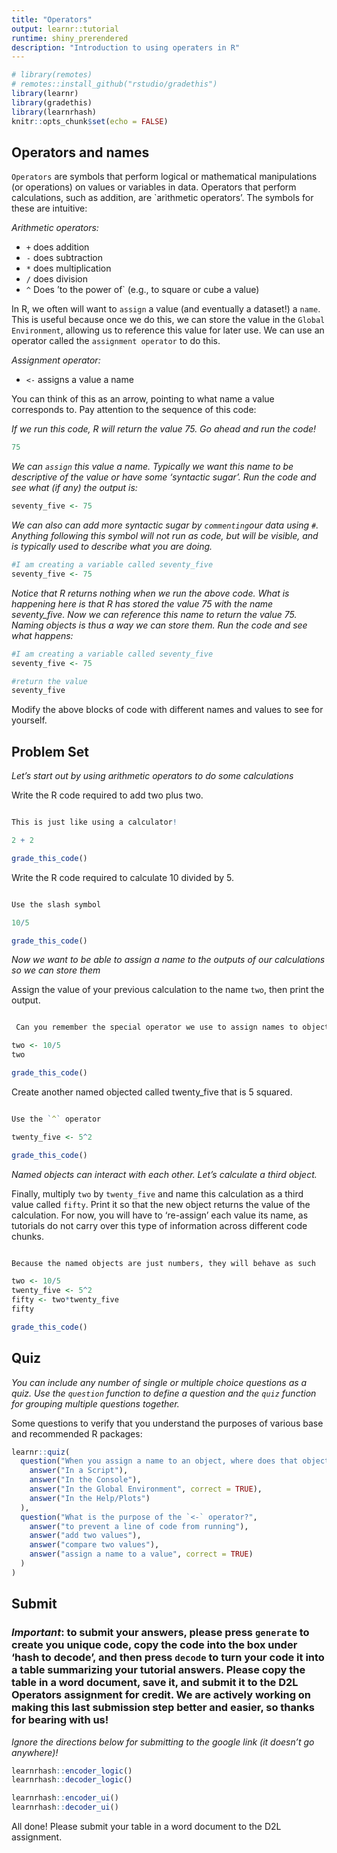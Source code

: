 ```yaml
---
title: "Operators"
output: learnr::tutorial
runtime: shiny_prerendered
description: "Introduction to using operaters in R"
---
```


```r
# library(remotes)
# remotes::install_github("rstudio/gradethis")
library(learnr)
library(gradethis)
library(learnrhash)
knitr::opts_chunk$set(echo = FALSE)
```

## Operators and names 

`Operators` are symbols that perform logical or mathematical manipulations (or operations) on values or variables in data. Operators that perform calculations, such as addition, are `arithmetic operators'. The symbols for these are intuitive:

*Arithmetic operators:*

* `+` does addition
* `-` does subtraction
* `*` does multiplication
* `/` does division
* `^` Does 'to the power of` (e.g., to square or cube a value)

In R, we often will want to `assign` a value (and eventually a dataset!) a `name`. This is useful because once we do this, we can store the value in the `Global Environment`, allowing us to reference this value for later use. We can use an operator called the `assignment operator` to do this.

*Assignment operator:*

* `<-` assigns a value a name

You can think of this as an arrow, pointing to what name a value corresponds to. Pay attention to the sequence of this code:

*If we run this code, R will return the value 75. Go ahead and run the code!*
```r

75

```

*We can `assign` this value a name. Typically we want this name to be descriptive of the value or have some 'syntactic sugar'. Run the code and see what (if any) the output is:*
```r

seventy_five <- 75

```

*We can also can add more syntactic sugar by `commenting`our data using `#`. Anything following this symbol will not run as code, but will be visible, and is typically used to describe what you are doing.*
```r

#I am creating a variable called seventy_five
seventy_five <- 75

```

*Notice that R returns nothing when we run the above code. What is happening here is that R has stored the value 75 with the name seventy_five. Now we can reference this name to return the value 75. Naming objects is thus a way we can store them. Run the code and see what happens:*
```r

#I am creating a variable called seventy_five
seventy_five <- 75

#return the value
seventy_five

```

Modify the above blocks of code with different names and values to see for yourself.

## Problem Set

*Let's start out by using arithmetic operators to do some calculations*

Write the R code required to add two plus two.

```r

```

```r

This is just like using a calculator!

```

```r

2 + 2

```

```r

grade_this_code()

```

Write the R code required to calculate 10 divided by 5.

```r



```

```r

Use the slash symbol

```

```r

10/5

```

```r

grade_this_code()

```

*Now we want to be able to assign a name to the outputs of our calculations so we can store them*

Assign the value of your previous calculation to the name `two`, then print the output.

```r



```

```r

 Can you remember the special operator we use to assign names to objects?

```

```r
two <- 10/5
two
```

```r

grade_this_code()

```

Create another named objected called twenty_five that is 5 squared.

```r



```

```r

Use the `^` operator 

```

```r

twenty_five <- 5^2

```

```r

grade_this_code()

```

*Named objects can interact with each other. Let's calculate a third object.*

Finally, multiply `two` by `twenty_five` and name this calculation as a third value called `fifty`. Print it so that the new object returns the value of the calculation. For now, you will have to 're-assign' each value its name, as tutorials do not carry over this type of information across different code chunks.

```r



```

```r

Because the named objects are just numbers, they will behave as such

```

```r

two <- 10/5
twenty_five <- 5^2
fifty <- two*twenty_five
fifty

```

```r

grade_this_code()

```

## Quiz

*You can include any number of single or multiple choice questions as a quiz. Use the `question` function to define a question and the `quiz` function for grouping multiple questions together.*

Some questions to verify that you understand the purposes of various base and recommended R packages:

```r
learnr::quiz(
  question("When you assign a name to an object, where does that object get stored?",
    answer("In a Script"),
    answer("In the Console"),
    answer("In the Global Environment", correct = TRUE),
    answer("In the Help/Plots")
  ),
  question("What is the purpose of the `<-` operator?",
    answer("to prevent a line of code from running"),
    answer("add two values"),
    answer("compare two values"),
    answer("assign a name to a value", correct = TRUE)
  )
)
```

## Submit

### *Important*: to submit your answers, please press `generate` to create you unique code, copy the code into the box under 'hash to decode', and then press `decode` to turn your code it into a table summarizing your tutorial answers. Please copy the table in a word document, save it, and submit it to the D2L Operators assignment for credit. We are actively working on making this last submission step better and easier, so thanks for bearing with us!

*Ignore the directions below for submitting to the google link (it doesn't go anywhere)!*

```r

learnrhash::encoder_logic()
learnrhash::decoder_logic()
```

```r
learnrhash::encoder_ui()
learnrhash::decoder_ui()
```

All done! Please submit your table in a word document to the D2L assignment.
